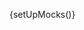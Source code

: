 
{setUpMocks()}

<Meta
  title="Modular Checkout/Sub-components/Bank Account Form"
  Components="justifi-bank-account-form"
  of={JustifiBankAccount}
/>

<Title />

---

Renders a form for collecting bank account details as part of a checkout flow.

This subcomponent is **designed to be used within** the `justifi-modular-checkout` and **does not accept props directly**. Instead, it relies on the shared state passed through the Stencil Store, managed by the `justifi-modular-checkout` component.

> **Note:** If you are using this sub component, you also need to provide billing information. This can be done by adding the `justifi-billing-form-full` sub component for complete billing address, the `justifi-bank-account-billing-form-simple` sub component for account owner name only, or by passing the `billingInformation` object as an argument to the `submitCheckout` method called on the `justifi-modular-checkout`. See the [modular checkout docs](/docs/modular-checkout-modular-checkout--docs) for more information.

```javascript
const billingInformation = {
  name: 'John Doe',;
  address_line1: '123 Main St',
  address_line2: 'Apt 4B', // Optional
  address_city:  'Springfield',
  address_state:  'IL', // Two-letter state code
  address_postal_code: '62701',
};

modularCheckout.submitCheckout(billingInformation);
```

**Authorization** and business context are also handled by `justifi-modular-checkout`, which manages authentication tokens and related configuration.

This component exposes **no public methods or properties** and is not intended for standalone use.

# Example Usage

---

<ComponentBox>
  <justifi-modular-checkout auth-token="123abc" checkout-id="cho_123">
    <justifi-bank-account-form />
  </justifi-modular-checkout>
</ComponentBox>

---

<Source dark language="html" code={codeExampleFull} />
